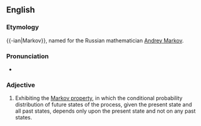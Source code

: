 ==English==


===Etymology===

{{-ian|Markov}}, named for the Russian mathematician [[w:Andrey Markov|Andrey Markov]].

===Pronunciation===

*{{IPA|maɹˈkoʊviən}} {{qualifier|US}}

===Adjective===
{{en-adj|-}}

#{{statistics|of a process}} Exhibiting the [[w:Markov property|Markov property]], in which the conditional probability distribution of future states of the process, given the present state and all past states, depends only upon the present state and not on any past states.